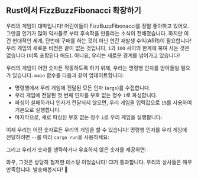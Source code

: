 
## Rust에서 FizzBuzzFibonacci 확장하기

우리의 게임이 대박입니다! 어린이들이 FizzBuzzFibonacci를 정말 좋아하고 있어요.
그만큼 인기가 많아 익사들로 부터 후속작을 만들라는 소식이 전해졌습니다.
하지만 이건 현대적인 세계, 단번에 구매를 하는 것이 아닌 연간 재발생 수익(ARR)이 필요합니다!
우리 게임의 새로운 비전은 끝이 없는 것입니다, `1`과 `100` 사이의 한계에 묶여 사는 것은 없습니다 (비록 포함된다 해도).
아니요, 우리는 새로운 경계를 넘어가고 있습니다!

<FizzBuzzFibonacciOpenRules />

우리의 게임이 어떤 숫자든 작동하도록 하기 위해, 우리는 명령행 인자를 받아들일 필요가 있습니다.
`main` 함수를 다음과 같이 업데이트합니다:

<FizzBuzzFibonacciOpenRustCode />

- 명령행에서 우리 게임에 전달된 모든 인자 (`args`)를 수집합니다.
- 우리 게임에 전달된 첫 번째 인자를 부호 없는 정수 `i`로 파싱합니다.
- 파싱이 실패하거나 인자가 전달되지 않으면, 우리 게임을 입력값으로 `15`를 사용하여 기본으로 실행합니다.
- 마지막으로, 새로 파싱된 부호 없는 정수 `i`로 우리 게임을 실행합니다.

이제 우리는 어떤 숫자로든 우리의 게임을 할 수 있습니다!
명령행 인자를 우리 게임에 전달하려면 `--`를 따라 `cargo run`을 사용하세요:


<FizzBuzzFibonacciOpenRustOutput />

그리고 우리가 숫자를 생략하거나 유효하지 않은 숫자를 제공하면:

<FizzBuzzFibonacciOpenRustOutputDefault />

와우, 그것은 상당히 철저한 테스팅 이었습니다! CI가 통과합니다. 우리의 상사들은 매우 만족합니다.
발송해봅시다! 🚀
